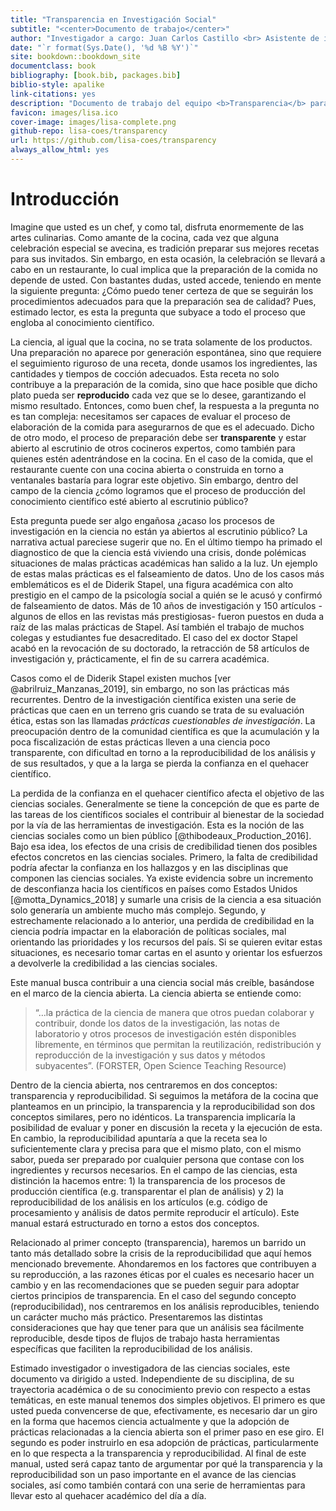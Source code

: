 ```yaml
---
title: "Transparencia en Investigación Social"
subtitle: "<center>Documento de trabajo</center>"
author: "Investigador a cargo: Juan Carlos Castillo <br> Asistente de investigación: Julio Iturra <br> Pasante: Martín Venegas Márquez"
date: "`r format(Sys.Date(), '%d %B %Y')`"
site: bookdown::bookdown_site
documentclass: book
bibliography: [book.bib, packages.bib]
biblio-style: apalike
link-citations: yes
description: "Documento de trabajo del equipo <b>Transparencia</b> para el Laboratorio de Ciencia Social Abierta"
favicon: images/lisa.ico
cover-image: images/lisa-complete.png
github-repo: lisa-coes/transparency
url: https://github.com/lisa-coes/transparency
always_allow_html: yes
---
```


# Introducción {#intro}

Imagine que usted es un chef, y como tal, disfruta enormemente de las artes culinarias. Como amante de la cocina, cada vez que alguna celebración especial se avecina, es tradición preparar sus mejores recetas para sus invitados. Sin embargo, en esta ocasión, la celebración se llevará a cabo en un restaurante, lo cual implica que la preparación de la comida no depende de usted. Con bastantes dudas, usted accede, teniendo en mente la siguiente pregunta: ¿Cómo puedo tener certeza de que se seguirán los procedimientos adecuados para que la preparación sea de calidad? Pues, estimado lector, es esta la pregunta que subyace a todo el proceso que engloba al conocimiento científico.

La ciencia, al igual que la cocina, no se trata solamente de los productos. Una preparación no aparece por generación espontánea, sino que requiere el seguimiento riguroso de una receta, donde usamos los ingredientes, las cantidades y tiempos de cocción adecuados. Esta receta no solo contribuye a la preparación de la comida, sino que hace posible que dicho plato pueda ser **reproducido** cada vez que se lo desee, garantizando el mismo resultado. Entonces, como buen chef, la respuesta a la pregunta no es tan compleja: necesitamos ser capaces de evaluar el proceso de elaboración de la comida para asegurarnos de que es el adecuado. Dicho de otro modo, el proceso de preparación debe ser **transparente** y estar abierto al escrutinio de otros cocineros expertos, como también para quienes estén adentrándose en la cocina. En el caso de la comida, que el restaurante cuente con una cocina abierta o construida en torno a ventanales bastaría para lograr este objetivo. Sin embargo, dentro del campo de la ciencia ¿cómo logramos que el proceso de producción del conocimiento científico esté abierto al escrutinio público?

Esta pregunta puede ser algo engañosa ¿acaso los procesos de investigación en la ciencia no están ya abiertos al escrutinio público? La narrativa actual pareciese sugerir que no. En el último tiempo ha primado el diagnostico de que la ciencia está viviendo una crisis, donde polémicas situaciones de malas prácticas académicas han salido a la luz. Un ejemplo de estas malas prácticas es el falseamiento de datos. Uno de los casos más emblemáticos es el de Diderik Stapel, una figura académica con alto prestigio en el campo de la psicología social a quién se le acusó y confirmó de falseamiento de datos. Más de 10 años de investigación y 150 artículos -algunos de ellos en las revistas más prestigiosas- fueron puestos en duda a raíz de las malas prácticas de Stapel. Así también el trabajo de muchos colegas y estudiantes fue desacreditado. El caso del ex doctor Stapel acabó en la revocación de su doctorado, la retracción de 58 artículos de investigación y, prácticamente, el fin de su carrera académica.

Casos como el de Diderik Stapel existen muchos [ver @abrilruiz_Manzanas_2019], sin embargo, no son las prácticas más recurrentes. Dentro de la investigación científica existen una serie de prácticas que caen en un terreno gris cuando se trata de su evaluación ética, estas son las llamadas _prácticas cuestionables de investigación_. La preocupación dentro de la comunidad científica es que la acumulación y la poca fiscalización de estas prácticas lleven a una ciencia poco transparente, con dificultad en torno a la reproducibilidad de los análisis y de sus resultados, y que a la larga se pierda la confianza en el quehacer científico.

La perdida de la confianza en el quehacer científico afecta el objetivo de las ciencias sociales. Generalmente se tiene la concepción de que es parte de las tareas de los científicos sociales el contribuir al bienestar de la sociedad por la vía de las herramientas de investigación. Esta es la noción de las ciencias sociales como un bien público [@thibodeaux_Production_2016]. Bajo esa idea, los efectos de una crisis de credibilidad tienen dos posibles efectos concretos en las ciencias sociales. Primero, la falta de credibilidad podría afectar la confianza en los hallazgos y en las disciplinas que componen las ciencias sociales. Ya existe evidencia sobre un incremento de desconfianza hacia los científicos en países como Estados Unidos [@motta_Dynamics_2018] y sumarle una crisis de la ciencia a esa situación solo generaría un ambiente mucho más complejo. Segundo, y estrechamente relacionado a lo anterior, una perdida de credibilidad en la ciencia podría impactar en la elaboración de políticas sociales, mal orientando las prioridades y los recursos del país. Si se quieren evitar estas situaciones, es necesario tomar cartas en el asunto y orientar los esfuerzos a devolverle la credibilidad a las ciencias sociales.

Este manual busca contribuir a una ciencia social más creíble, basándose en el marco de la ciencia abierta. La ciencia abierta se entiende como:

> "...la práctica de la ciencia de manera que otros puedan colaborar y contribuir, donde los datos de la investigación, las notas de laboratorio y otros procesos de investigación estén disponibles libremente, en términos que permitan la reutilización, redistribución y reproducción de la investigación y sus datos y métodos subyacentes". (FORSTER, Open Science Teaching Resource)

Dentro de la ciencia abierta, nos centraremos en dos conceptos: transparencia y reproducibilidad. Si seguimos la metáfora de la cocina que planteamos en un principio, la transparencia y la reproducibilidad son dos conceptos similares, pero no idénticos. La transparencia implicaría la posibilidad de evaluar y poner en discusión la receta y la ejecución de esta. En cambio, la reproducibilidad apuntaría a que la receta sea lo suficientemente clara y precisa para que el mismo plato, con el mismo sabor, pueda ser preparado por cualquier persona que contase con los ingredientes y recursos necesarios. En el campo de las ciencias, esta distinción la hacemos entre: 1) la transparencia de los procesos de producción científica (e.g. transparentar el plan de análisis) y 2) la reproducibilidad de los análisis en los artículos (e.g. código de procesamiento y análisis de datos permite reproducir el artículo). Este manual estará estructurado en torno a estos dos conceptos.

Relacionado al primer concepto (transparencia), haremos un barrido un tanto más detallado sobre la crisis de la reproducibilidad que aquí hemos mencionado brevemente. Ahondaremos en los factores que contribuyen a su reproducción, a las razones éticas por el cuales es necesario hacer un cambio y en las recomendaciones que se pueden seguir para adoptar ciertos principios de transparencia. En el caso del segundo concepto (reproducibilidad), nos centraremos en los análisis reproducibles, teniendo un carácter mucho más práctico. Presentaremos las distintas consideraciones que hay que tener para que un análisis sea fácilmente reproducible, desde tipos de flujos de trabajo hasta herramientas específicas que faciliten la reproducibilidad de los análisis.

Estimado investigador o investigadora de las ciencias sociales, este documento va dirigido a usted. Independiente de su disciplina, de su trayectoria académica o de su conocimiento previo con respecto a estas temáticas, en este manual tenemos dos simples objetivos. El primero es que usted pueda convencerse de que, efectivamente, es necesario dar un giro en la forma que hacemos ciencia actualmente y que la adopción de prácticas relacionadas a la ciencia abierta son el primer paso en ese giro. El segundo es poder instruirlo en esa adopción de prácticas, particularmente en lo que respecta a la transparencia y reproducibilidad. Al final de este manual, usted será capaz tanto de argumentar por qué la transparencia y la reproducibilidad son un paso importante en el avance de las ciencias sociales, así como también contará con una serie de herramientas para llevar esto al quehacer académico del día a día.
